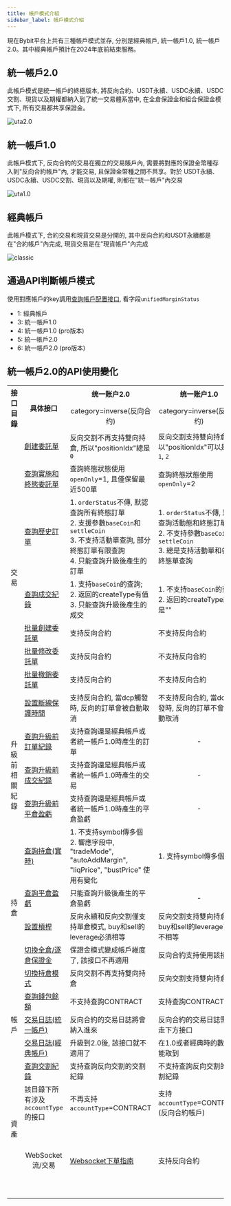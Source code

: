 ```yaml
---
title: 帳戶模式介紹
sidebar_label: 帳戶模式介紹
---
```

現在Bybit平台上共有三種帳戶模式並存, 分別是經典帳戶, 統一帳戶1.0, 統一帳戶2.0。其中經典帳戶預計在2024年底前結束服務。

## 統一帳戶2.0
此帳戶模式是統一帳戶的終極版本, 將反向合約、USDT永續、USDC永續、USDC交割、現貨以及期權都納入到了統一交易體系當中, 
在全倉保證金和組合保證金模式下, 所有交易都共享保證金。

![uta2.0](/img/uta2_cn.png)

## 統一帳戶1.0
此帳戶模式下, 反向合約的交易在獨立的交易賬戶內, 需要將對應的保證金幣種存入到"反向合約帳戶"內, 才能交易, 且保證金幣種之間不共享。對於
USDT永續、USDC永續、USDC交割、現貨以及期權, 則都在"統一帳戶"內交易

![uta1.0](/img/uta1_cn.png)

## 經典帳戶
此帳戶模式下, 合約交易和現貨交易是分開的, 其中反向合約和USDT永續都是在"合約帳戶"內完成, 現貨交易是在"現貨帳戶"內完成

![classic](/img/classic_cn.png)

## 通過API判斷帳戶模式
使用對應帳戶的key調用[查詢帳戶配置接口](account/account-info#), 看字段`unifiedMarginStatus`
* 1: 經典帳戶
* 3: 統一帳戶1.0
* 4: 統一帳戶1.0 (pro版本)
* 5: 統一帳戶2.0
* 6: 統一帳戶2.0 (pro版本)

## 統一帳戶2.0的API使用變化
<span class="blocky_table">

<table>
    <tr>
        <th rowSpan="2" align="center">接口目錄</th><th rowSpan="2">具体接口</th><th>统一账户2.0</th><th>统一账户1.0</th>
    </tr>
    <tr>
        <td align="center">category=inverse(反向合约)</td><td align="center">category=inverse(反向合约)</td>
    </tr>
    <tr>
        <td rowSpan="8" align="center">交易</td><td><a href="order/create-order#">創建委託單</a></td><td>反向交割不再支持雙向持倉, 所以"positionIdx"總是<code>0</code></td><td>反向交割支持雙向持倉, 所以"positionIdx"可以是<code>0</code>, <code>1</code>, <code>2</code></td>
    </tr>
    <tr>
        <td><a href="order/open-order#">查詢實施和終態委託單</a></td><td>查詢終態狀態使用<code>openOnly</code>=1, 且僅保留最近500單</td><td>查詢終態狀態使用<code>openOnly</code>=2</td>
    </tr>
    <tr>
        <td><a href="order/order-list#">查詢歷史訂單</a></td><td>1. <code>orderStatus</code>不傳, 默認查詢所有終態訂單<br/>2. 支援參數<code>baseCoin</code>和<code>settleCoin</code><br/>3. 不支持活動單查詢, 部分終態訂單有限查詢<br/>4. 只能查詢升級後產生的訂單</td><td>1. <code>orderStatus</code>不傳, 默認查詢活動態和終態訂單<br/>2. 不支持參數<code>baseCoin</code>和<code>settleCoin</code><br/>3. 總是支持活動單和各種終態單查詢</td>
    </tr>
    <tr>
        <td><a href="order/execution#">查詢成交紀錄</a></td><td>1. 支持<code>baseCoin</code>的查詢; <br/>2. 返回的createType有值<br/>3. 只能查詢升級後產生的成交</td><td>1. 不支持<code>baseCoin</code>的查詢;<br/>2. 返回的createType總是""</td>
    </tr>
    <tr>
        <td><a href="order/batch-place#">批量創建委託單</a></td><td>支持反向合約</td><td>不支持反向合約</td>
    </tr>
    <tr>
        <td><a href="order/batch-amend#">批量修改委託單</a></td><td>支持反向合約</td><td>不支持反向合約</td>
    </tr>
    <tr>
        <td><a href="order/batch-cancel#">批量撤銷委託單</a></td><td>支持反向合約</td><td>不支持反向合約</td>
    </tr>
    <tr>
        <td><a href="order/dcp#">設置斷線保護時間</a></td><td>支持反向合約, 當dcp觸發時, 反向的訂單會被自動取消</td><td>不支持反向合約, 當dcp觸發時, 反向的訂單不會被自動取消</td>
    </tr>
    <tr>
        <td rowSpan="3" align="center">升級前相關紀錄</td><td><a href="pre-upgrade/order-list#">查詢升級前訂單紀錄</a></td><td>支持查詢還是經典帳戶或者統一帳戶1.0時產生的訂單 </td><td align="center">-</td>
    </tr>
     <tr>
        <td><a href="pre-upgrade/execution#">查詢升級前成交紀錄</a></td><td>支持查詢還是經典帳戶或者統一帳戶1.0時產生的交易 </td><td align="center">-</td>
    </tr>
     <tr>
        <td><a href="pre-upgrade/close-pnl#">查詢升級前平倉盈虧</a></td><td>支持查詢還是經典帳戶或者統一帳戶1.0時產生的平倉盈虧 </td><td align="center">-</td>
    </tr>
    <tr>
        <td rowSpan="5" align="center">持倉</td><td><a href="position#">查詢持倉(實時)</a></td><td>1. 不支持symbol傳多個<br/>2. 響應字段中, "tradeMode", "autoAddMargin", "liqPrice", "bustPrice" 使用有變化</td><td>1. 支持symbol傳多個</td>
    </tr>
    <tr>
        <td><a href="position/close-pnl#">查詢平倉盈虧</a></td><td>只能查詢升級後產生的平倉盈虧</td><td align="center"> - </td>
    </tr>
    <tr>
        <td><a href="position/leverage#">設置槓桿</a></td><td>反向永續和反向交割僅支持單倉模式, buy和sell的leverage必須相等</td><td>反向交割支持雙向持倉, buy和sell的leverage可以不相等</td>
    </tr>
    <tr>
        <td><a href="position/cross-isolate#">切換全倉/逐倉保證金</a></td><td>保證金模式變成帳戶維度了, 該接口不再適用</td><td>反向合約支持使用該接口</td>
    </tr>
    <tr>
        <td><a href="position/position-mode#">切換持倉模式</a></td><td>反向交割不再支持雙向持倉</td><td>反向交割支持雙向持倉</td>
    </tr>
     <tr>
        <td rowSpan="3" align="center">帳戶</td><td><a href="account/wallet-balance#">查詢錢包餘額</a></td><td>不支持查詢CONTRACT</td><td>支持查詢CONTRACT</td>
    </tr>
    <tr>
        <td><a href="account/transaction-log#">交易日誌(統一帳戶)</a></td><td>反向合約的交易日誌將會納入進來</td><td>反向合約的交易日誌需要走下方接口</td>
    </tr>
    <tr>
        <td><a href="account/contract-transaction-log#">交易日誌(經典帳戶)</a></td><td>升級到2.0後, 該接口就不適用了</td><td>在1.0或者經典時的數據還能取到</td>
    </tr>
    <tr>
        <td rowSpan="3" align="center">資產</td><td><a href="asset/delivery#">查詢交割紀錄</a></td><td>支持查詢反向交割的交割紀錄</td><td>不支持查詢反向交割的交割紀錄</td>
    </tr>
    <tr>
        <td>該目錄下所有涉及<code>accountType</code>的接口</td><td>不再支持<code>accountType</code>=CONTRACT</td><td>支持<code>accountType</code>=CONTRACT (反向合約帳戶)</td>
    </tr>
    <tr>
        <td rowSpan="1" align="center">WebSocket流/交易</td><td><a href="websocket/trade/guideline#">Websocket下單指南</a></td><td>支持反向合約</td><td>不支持反向合約</td>
    </tr>
</table>

</span>